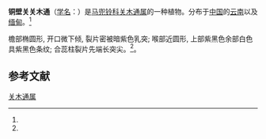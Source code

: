 {{Speciesbox
| status = 
| status_system = 
| image =
| genus = Isotrema
| species = tongbiguanense
| authority =   (J. Y. Shen, Q. B. Gong & S. Landrein) X. X. Zhu, S. Liao & J. S. Ma
| synonyms = 
* 铜壁关马兜铃 ''Aristolochia tongbiguanensis'' J. Y. Shen, Q. B. Gong & S. Landrein
* ''Aristolochia bhamoensis'' T. V. Do & Jian W. Li
| synonyms_ref = <ref name="biods.2019183">{{cite journal |last1=Xinxin |first1=Zhu |last2=Jun |first2=Wang |last3=Shuai |first3=Liao |last4=Jinshuang |first4=Ma |title=Synopsis of Aristolochia L. and Isotrema Raf. (Aristolochiaceae) in China |journal=Biodiversity Science |date=2019-10-20 |volume=27 |issue=10 |pages=1143 |doi=10.17520/biods.2019183}}</ref>
}}

'''铜壁关关木通'''（[[学名|学名]]：{{lang|la|''Isotrema tongbiguanense''}}）是[[马兜铃科|马兜铃科]][[关木通属|关木通属]]的一种植物。分布于[[中国|中国]]的[[云南|云南]]以及[[缅甸|缅甸]]。<ref name="biods.2019183" />

檐部椭圆形, 开口微下倾, 裂片密被暗紫色乳突; 喉部近圆形, 上部紫黑色余部白色具紫黑色条纹; 合蕊柱裂片先端长突尖。<ref name="biods.2019183" />。

==参考文献==
{{reflist}}

{{Taxonbar|from=Q89020884}}
[[Category:关木通属|关木通属]]
{{植物小作品}}